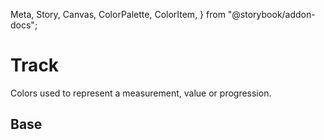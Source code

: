   Meta,
  Story,
  Canvas,
  ColorPalette,
  ColorItem,
} from "@storybook/addon-docs";

<Meta title="Theme/Palettes/Track" />

# Track

Colors used to represent a measurement, value or progression.

## Base

<ColorContainer className="paletteContainer">
  <ColorPalette className="docs">
    <ColorItem
      title="Background"
      subtitle="--salt-palette-track-background"
      colors={{
        "--salt-palette-track-background":
          "var(--salt-palette-track-background)",
        "--salt-palette-track-border-background":
          "var(--salt-palette-track-border-background)",
      }}
    />
    <ColorItem
      title="Border"
      subtitle="--salt-palette-track-border"
      colors={{
        "--salt-palette-track-border": "var(--salt-palette-track-border)",
        "--salt-palette-track-border-disabled":
          "var(--salt-palette-track-border-disabled)",
      }}
    />
    <ColorItem
      title="Fill"
      subtitle="--salt-palette-track-fill"
      colors={{
        "--salt-palette-track-fill": "var(--salt-palette-track-fill)",
        "--salt-palette-track-fill-disabled":
          "var(--salt-palette-track-fill-disabled)",
      }}
    />
    <ColorItem
      title="Foreground"
      subtitle="--salt-palette-track-foreground"
      colors={{
        "--salt-palette-track-foreground":
          "var(--salt-palette-track-foreground)",
        "--salt-palette-track-foreground-disabled":
          "var(--salt-palette-track-foreground-disabled)",
        "--salt-palette-track-foreground-active":
          "var(--salt-palette-track-foreground-active)",
        "--salt-palette-track-foreground-activeDisabled":
          "var(--salt-palette-track-foreground-activeDisabled)",
      }}
    />
  </ColorPalette>
</ColorContainer>
